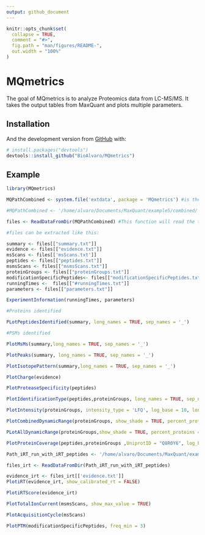 ```yaml
---
output: github_document
---
```


<!-- README.md is generated from README.Rmd. Please edit that file -->

```r
knitr::opts_chunk$set(
  collapse = TRUE,
  comment = "#>",
  fig.path = "man/figures/README-",
  out.width = "100%"
)
```

# MQmetrics

<!-- badges: start -->
<!-- badges: end -->

The goal of MQmetrics is to analyze Proteomics data from LC-MS/MS. It takes the output tables from MaxQuant and plots multiple parameters.

## Installation

<!-- You can install thess released version of MQmetrics from [CRAN](https://CRAN.R-project.org) with: -->

<!-- ``` r -->
<!-- install.packages("MQmetrics") -->
<!-- ``` -->

And the development version from [GitHub](https://github.com/) with:

``` r
# install.packages("devtools")
devtools::install_github("BioAlvaro/MQmetrics")
```
## Example

```r
library(MQmetrics)
```

```r
MQPathCombined <- system.file('extdata', package = 'MQmetrics') #is the directory with the output of the MaxQuant analysis.

#MQPathCombined <- '/home/alvaro/Documents/MaxQuant/example5/combined/'

files <- ReadDataFromDir(MQPathCombined) #This function will read the tables needed for creating the outputs.

#files can be extracted like this:

summary <- files[["summary.txt"]]
evidence <- files[["evidence.txt"]]
msScans <- files[['msScans.txt']]
peptides <- files[["peptides.txt"]]
msmsScans <- files[["msmsScans.txt"]]
proteinGroups <- files[["proteinGroups.txt"]]
modificationSpecificPeptides<- files[["modificationSpecificPeptides.txt"]]
runningTimes <-  files[["#runningTimes.txt"]]
parameters <- files[["parameters.txt"]]
```


```r
ExperimentInformation(runningTimes, parameters) 
```


```r
#Proteins identified

```



```r
PLotPeptidesIdentified(summary, long_names = TRUE, sep_names = '_')
```


```r
#PSMs identified
```



```r
PlotMsMs(summary,long_names = TRUE, sep_names = '_')
```


```r
PlotPeaks(summary, long_names = TRUE, sep_names = '_')
```



```r
PlotIsotopePattern(summary,long_names = TRUE, sep_names = '_')
```





```r
PlotCharge(evidence)
```



```r

PlotProteaseSpecificity(peptides)

```




```r
PlotIdentificationType(peptides,proteinGroups, long_names = TRUE, sep_names = '_')
```




```r

PlotIntensity(proteinGroups, intensity_type = 'LFQ', log_base = 10, long_names = TRUE, sep_names = '_')

```



```r
PlotCombinedDynamicRange(proteinGroups, show_shade = TRUE, percent_proteins = 0.79)
```


```r
PLotAllDynamicRange(proteinGroups,show_shade = TRUE, percent_proteins = 0.90,columns = 2,rows = 2)
```



```r
PlotProteinCoverage(peptides,proteinGroups ,UniprotID = "Q8R0Y6", log_base = 10, segment_width = 1)
```



```r
Path_iRT_run_with_iRT_peptides <- '/home/alvaro/Documents/MaxQuant/example3/'

files_irt <- ReadDataFromDir(Path_iRT_run_with_iRT_peptides)

evidence_irt <- files_irt[['evidence.txt']]
PlotiRT(evidence_irt, show_calibrated_rt = FALSE)
```


```r

PlotiRTScore(evidence_irt)

```



```r
PlotTotalIonCurrent(msmsScans, show_max_value = TRUE)
```

```r
PlotAcquisitionCycle(msScans)

```


```r

PlotPTM(modificationSpecificPeptides, freq_min = 3)

```


